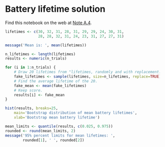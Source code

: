 # Battery lifetime solution


Find this notebook on the web at
<a class="quarto-xref" href="https://resampling-stats.github.io/edition-3-r/exercise_solutions.html#nte-battery_lifetime_solution">Note <span>A.4</span></a>.

```r
lifetimes <- c(30, 32, 31, 28, 31, 29, 29, 24, 30, 31,
               28, 28, 32, 31, 24, 23, 31, 27, 27, 31)

message('Mean is: ', mean(lifetimes))
```

```r
n_lifetimes <- length(lifetimes)
results <- numeric(n_trials)

for (i in 1:n_trials) {
    # Draw 20 lifetimes from "lifetimes, randomly and with replacement.
    fake_lifetimes <- sample(lifetimes, size=n_lifetimes, replace=TRUE)
    # Find the average lifetime of the 20.
    fake_mean <- mean(fake_lifetimes)
    # Keep score.
    results[i] <- fake_mean
}

hist(results, breaks=25,
    main='Bootstrap distribution of mean battery lifetimes',
    xlab='Bootstrap mean battery lifetime')

mean_limits <- quantile(results, c(0.025, 0.975))
rounded <- round(mean_limits, 2)
message('95% percent limits for mean lifetimes: ',
        rounded[1], ' ', rounded[2])
```
